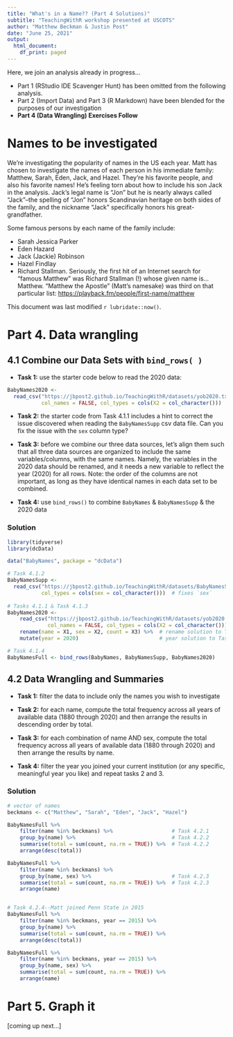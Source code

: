 ```yaml
---
title: "What's in a Name?? (Part 4 Solutions)"
subtitle: "TeachingWithR workshop presented at USCOTS"
author: "Matthew Beckman & Justin Post"
date: "June 25, 2021"
output:
  html_document:
    df_print: paged
---
```



Here, we join an analysis already in progress...  

- Part 1 (RStudio IDE Scavenger Hunt) has been omitted from the following analysis. 
- Part 2 (Import Data) and Part 3 (R Markdown) have been blended for the purposes of our investigation
- **Part 4 (Data Wrangling) Exercises Follow**  


# Names to be investigated

We're investigating the popularity of names in the US each year. Matt has chosen to investigate the names of each person in his immediate family: Matthew, Sarah, Eden, Jack, and Hazel.  They're his favorite people, and also his favorite names!  He's feeling torn about how to include his son Jack in the analysis. Jack's legal name is "Jon" but he is nearly always called "Jack"--the spelling of "Jon" honors Scandinavian heritage on both sides of the family, and the nickname "Jack" specifically honors his great-grandfather.  

Some famous persons by each name of the family include: 

- Sarah Jessica Parker
- Eden Hazard
- Jack (Jackie) Robinson
- Hazel Findlay
- Richard Stallman.  Seriously, the first hit of an Internet search for "famous Matthew" was Richard Stallman (!) whose given name is... Matthew.  "Matthew the Apostle" (Matt's namesake) was third on that particular list: <https://playback.fm/people/first-name/matthew>


This document was last modified `r lubridate::now()`.


# Part 4. Data wrangling

## 4.1 Combine our Data Sets with `bind_rows( )`

- **Task 1:** use the starter code below to read the 2020 data:

```r
BabyNames2020 <- 
  read_csv("https://jbpost2.github.io/TeachingWithR/datasets/yob2020.txt", 
           col_names = FALSE, col_types = cols(X2 = col_character()))
```

- **Task 2:** the starter code from Task 4.1.1 includes a hint to correct the issue discovered when reading the `BabyNamesSupp` csv data file.  Can you fix the issue with the `sex` column type?  

- **Task 3:** before we combine our three data sources, let's align them such that all three data sources are organized to include the same variables/columns, with the same names.  Namely, the variables in the 2020 data should be renamed, and it needs a new variable to reflect the year (2020) for all rows.  Note: the order of the columns are not important, as long as they have identical names in each data set to be combined.

- **Task 4:** use `bind_rows()` to combine `BabyNames` & `BabyNamesSupp` & the 2020 data


### Solution 


```r
library(tidyverse)
library(dcData)

data("BabyNames", package = "dcData")

# Task 4.1.2
BabyNamesSupp <- 
  read_csv("https://jbpost2.github.io/TeachingWithR/datasets/BabyNamesSupp.csv",
           col_types = cols(sex = col_character()))  # fixes `sex`
    
# Tasks 4.1.1 & Task 4.1.3
BabyNames2020 <- 
    read_csv("https://jbpost2.github.io/TeachingWithR/datasets/yob2020.txt", 
             col_names = FALSE, col_types = cols(X2 = col_character())) %>%
    rename(name = X1, sex = X2, count = X3) %>%  # rename solution to Task 4.1.3
    mutate(year = 2020)                          # year solution to Task 4.1.3

# Task 4.1.4
BabyNamesFull <- bind_rows(BabyNames, BabyNamesSupp, BabyNames2020)
```



## 4.2 Data Wrangling and Summaries

- **Task 1:** filter the data to include only the names you wish to investigate  

- **Task 2:** for each name, compute the total frequency across all years of available data (1880 through 2020) and then arrange the results in descending order by total.  

- **Task 3:** for each combination of name AND sex, compute the total frequency across all years of available data (1880 through 2020) and then arrange the results by name.  

- **Task 4:** filter the year you joined your current institution (or any specific, meaningful year you like) and repeat tasks 2 and 3.  


### Solution

```r
# vector of names
beckmans <- c("Matthew", "Sarah", "Eden", "Jack", "Hazel")

BabyNamesFull %>%
    filter(name %in% beckmans) %>%                   # Task 4.2.1
    group_by(name) %>%                               # Task 4.2.2
    summarise(total = sum(count, na.rm = TRUE)) %>%  # Task 4.2.2
    arrange(desc(total))

BabyNamesFull %>%
    filter(name %in% beckmans) %>%
    group_by(name, sex) %>%                          # Task 4.2.3
    summarise(total = sum(count, na.rm = TRUE)) %>%  # Task 4.2.3
    arrange(name)


# Task 4.2.4--Matt joined Penn State in 2015
BabyNamesFull %>%
    filter(name %in% beckmans, year == 2015) %>%
    group_by(name) %>%
    summarise(total = sum(count, na.rm = TRUE)) %>% 
    arrange(desc(total))

BabyNamesFull %>%
    filter(name %in% beckmans, year == 2015) %>%
    group_by(name, sex) %>%
    summarise(total = sum(count, na.rm = TRUE)) %>% 
    arrange(name)


```


# Part 5. Graph it

[coming up next...]
